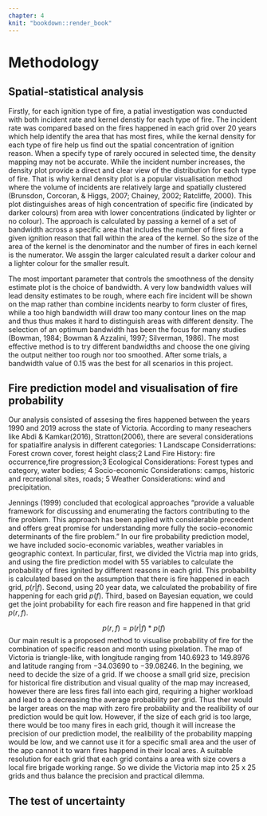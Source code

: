 ```yaml
---
chapter: 4
knit: "bookdown::render_book"
---
```


# Methodology

## Spatial-statistical analysis 

Firstly, for each ignition type of fire, a patial investigation was conducted with both incident rate and kernel denstiy for each type of fire. The incident rate was compared based on the fires happened in each grid over 20 years which help identify the area that has most fires, while the kernal density for each type of fire help us find out the spatial concentration of ignition reason. When a specify type of rarely occured in selected time, the density mapping may not be accurate. While the incident number increases, the density plot provide a direct and clear view of the distribution for each type of fire. That is why kernal density plot is a popular visualisation method where the volume of incidents are relatively large and spatially clustered (Brunsdon, Corcoran, & Higgs, 2007; Chainey, 2002; Ratcliffe, 2000). This plot distinguishes areas of high concentration of specific fire (indicated by darker colours) from area with lower concentrations (indicated by lighter or no colour). The approach is calculated by passing a kernel of a set of bandwidth across a specific area that includes the number of fires for a given ignition reason that fall within the area of the kernel. So the size of the area of the kernel is the denominator and the number of fires in each kernel is the numerator. We assgin the larger calculated result a darker colour and a lighter colour for the smaller result.

The most important parameter that controls the smoothness of the density estimate plot is the choice of bandwidth. A very low bandwidth values will lead density estimates to be rough, where each fire incident will be shown on the map rather than combine incidents nearby to form cluster of fires, while a too high bandwidth wiill draw too many contour lines on the map and thus thus makes it hard to distinguish areas with different density. The selection of an optimum bandwidth has been the focus for many studies (Bowman, 1984; Bowman & Azzalini, 1997; Silverman, 1986). The most effective method is to try different bandwidths and choose the one giving the output neither too rough nor too smoothed. After some trials, a bandwidth value of 0.15 was the best for all scenarios in this project.



## Fire prediction model and visualisation of fire probability

Our analysis consisted of assesing the fires happened between the years 1990 and 2019 across the state of Victoria. According to many reseachers like Abdi & Kamkar(2016), Stratton(2006), there are several considerations for spatialfire analysis in different categories: 1 Landscape Considerrations: Forest crown cover, forest height class;2 Land Fire History: fire occurrence,fire progression;3 Ecological Considerations:  Forest types and category, water bodies; 4 Socio-economic Considerations: camps, historic and recreational sites, roads; 5 Weather Considerations: wind and precipitation. 


Jennings (1999) concluded that ecological approaches "provide a valuable framework for discussing and enumerating the factors contributing to the fire problem. This approach has been applied with considerable precedent and offers great promise for understanding more fully the socio-economic determinants of the fire problem." In our fire probability prediction model, we have included socio-economic variables, weather variables in geographic context. In particular, first, we divided the Victria map into grids, and using the fire prediction model with 55 variables to calculate the probability of fires ignited by different reasons in each grid. This probability is calculated based on the assumption that there is fire happened in each grid, $p(r|f)$. Second, using 20 year data, we calculated the probability of fire happening for each grid $p(f)$. Third, based on Bayesian equation, we could get the joint probability for each fire reason and fire happened in that grid $p(r,f)$.

$$ p(r,f) = p(r|f) *p(f) $$
Our main result is a proposed method to visualise probability of fire for the combination of specific reason and month using pixelation. The map of Victoria is triangle-like, with longitude ranging from $140.6923$ to $149.8976$ and latitude ranging from $-34.03690$ to $-39.08246$. In the begining, we need to decide the size of a grid. If we choose a small grid size, precision for historical fire distribution and visual quality of the map may increased, however there are less fires fall into each gird, requiring a higher workload and lead to a decreasing the average probability per grid. Thus ther would be larger areas on the map with zero fire probability and the realibility of our prediction would be quit low. However, if the size of each grid is too large, there would be too many fires in each grid, though it will increase the precision of our prediction model, the realibility of the probability mapping would be low, and we cannot use it for a specific small area and the user of the app cannot it to warn fires happend in their local ares. A suitable resolution for each grid that each grid contains a area with size covers a local fire brigade working range. So we divide the Victoria map into $25$ x $25$ grids and thus balance the precision and practical dilemma.

## The test of uncertainty




